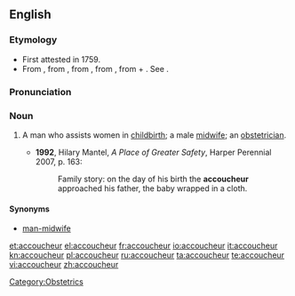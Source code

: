 ==English==

===Etymology===
* First attested in 1759.
* From {{etyl|fr}} {{term|accoucheur|lang=fr}}, from {{term|accoucher||to go to childbed, be delivered|lang=fr}}, from {{etyl|fro}} {{term|culcher|to lie|lang=fro}}, from {{etyl|la}} {{term|colloco|lang=la}}, from {{term|com||with|lang=la}} + {{term|loco||to place|lang=la}}. See {{term|accouchement}}.

===Pronunciation===
{{a|US}} {{IPA|ˌæ.ˌku.ˈʃɚ/}}

===Noun===
{{en-noun}}

# {{context|medicine}} A man who assists women in [[childbirth]]; a male [[midwife]]; an [[obstetrician]].
#* '''1992''', Hilary Mantel, ''A Place of Greater Safety'', Harper Perennial 2007, p. 163:
#*: Family story: on the day of his birth the '''accoucheur''' approached his father, the baby wrapped in a cloth.

====Synonyms====
* [[man-midwife]]

[[Category:Obstetrics]]

[[et:accoucheur]]
[[el:accoucheur]]
[[fr:accoucheur]]
[[io:accoucheur]]
[[it:accoucheur]]
[[kn:accoucheur]]
[[pl:accoucheur]]
[[ru:accoucheur]]
[[ta:accoucheur]]
[[te:accoucheur]]
[[vi:accoucheur]]
[[zh:accoucheur]]